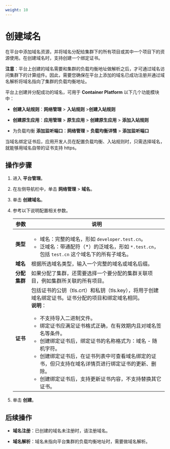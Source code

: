 ```yaml
---
weight: 10
---
```


# 创建域名

在平台中添加域名资源，并将域名分配给集群下的所有项目或其中一个项目下的资源使用。在创建域名时，支持创建一个绑定证书。

**注意**：平台上创建的域名需要和集群的负载均衡地址做解析之后，才可通过域名访问集群下的计算组件。因此，需要您确保在平台上添加的域名已成功注册并通过域名解析将域名指向了集群的负载均衡地址。

平台上创建并分配成功的域名，可用于 **Container Platform** 以下几个功能模块中：

* **创建入站规则**：**网络管理** > **入站规则** >**创建入站规则** 

* **创建原生应用**：**应用管理** > **原生应用** > **创建原生应用** > **添加入站规则**

* 为负载均衡 **添加监听端口**：**网络管理** > **负载均衡详情** > **添加监听端口**

当域名绑定证书后，应用开发人员在配置负载均衡、入站规则时，只需选择域名，就能够用域名自带的证书支持 https。

## 操作步骤

1. 进入 **平台管理**。

1. 在左侧导航栏中，单击 **网络管理** > **域名**。

3. 单击 **创建域名**。
    
3. 参考以下说明配置相关参数。

    |参数| 说明                                                         |
    | -------- | ------------------------------------------------------------ |
    |**类型**| <ul><li>域名：完整的域名，形如 `developer.test.cn`。</li><li>泛域名：带通配符（*）的泛域名，形如 `*.test.cn`，包括 `test.cn` 这个域名下的所有子域名。</li></ul> |
    |**域名**| 根据所选域名类型，输入一个完整的域名或域名后缀。             |
    |**分配集群**| 如果分配了集群，还需要选择一个要分配的集群关联项目，例如集群所关联的所有项目。 |
    |**证书**| 包括证书的公钥（tls.crt）和私钥（tls.key），将用于创建域名绑定证书。证书分配的项目和绑定域名相同。<br />**说明**：<ul><li>不支持导入二进制文件。</li><li>绑定证书应满足证书格式正确，在有效期内且对域名签名等条件。</li><li>创建绑定证书后，绑定证书的名称格式为：域名 - 随机字符。</li><li>创建绑定证书后，在证书列表中可查看域名绑定的证书，但只支持在域名详情页进行绑定证书的更新、删除。</li><li>创建绑定证书后，支持更新证书内容，不支持替换其它证书。</li></ul>|



5. 单击 **创建**。 
    

## 后续操作

* **域名注册**：已创建的域名未注册时，请注册域名。

* **域名解析**：域名未指向平台集群的负载均衡地址时，需要做域名解析。
